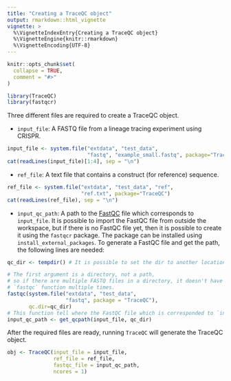 ```yaml
---
title: "Creating a TraceQC object"
output: rmarkdown::html_vignette
vignette: >
  %\VignetteIndexEntry{Creating a TraceQC object}
  %\VignetteEngine{knitr::rmarkdown}
  %\VignetteEncoding{UTF-8}
---
```


```r
knitr::opts_chunk$set(
  collapse = TRUE,
  comment = "#>"
)
```

```r
library(TraceQC)
library(fastqcr)
```


Three different files are required to create a TraceQC object.

* `input_file`: A FASTQ file from a lineage tracing experiment using CRISPR.

```r
input_file <- system.file("extdata", "test_data",
                          "fastq", "example_small.fastq", package="TraceQC")
cat(readLines(input_file)[1:4], sep = "\n")
```

* `ref_file`: A text file that contains a construct (for reference) sequence.


```r
ref_file <- system.file("extdata", "test_data", "ref",
                        "ref.txt", package="TraceQC")
cat(readLines(ref_file), sep = "\n")
```

* `input_qc_path`: A path to the [FastQC](https://www.bioinformatics.babraham.ac.uk/projects/fastqc/) file which corresponds to `input_file`. It is possible to import the FastQC file from outside the workspace, but if there is no FastQC file yet, then it is possible to create it using the `fastqcr` package. The package can be installed using `install_external_packages`. To generate a FastQC file and get the path, the following lines are needed:

```r
qc_dir <- tempdir() # It is possible to set the dir to another location.

# The first argument is a directory, not a path, 
# so if there are multiple FASTQ files in a directory, it doesn't have to run
# `fastqc` function multiple times.
fastqc(system.file("extdata", "test_data",
                   "fastq", package = "TraceQC"), 
       qc.dir=qc_dir)
# This function tell where the FastQC file which is corresponded to `input_file`.
input_qc_path <- get_qcpath(input_file, qc_dir)
```

After the required files are ready, running `TraceQC` will generate the TraceQC object.

```r
obj <- TraceQC(input_file = input_file,
               ref_file = ref_file,
               fastqc_file = input_qc_path,
               ncores = 1)
```
